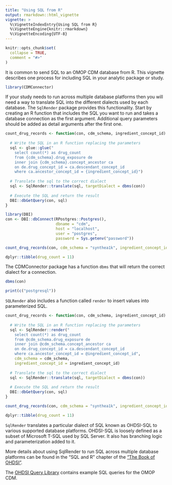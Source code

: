 ```yaml
---
title: "Using SQL from R"
output: rmarkdown::html_vignette
vignette: >
  %\VignetteIndexEntry{Using SQL from R}
  %\VignetteEngine{knitr::rmarkdown}
  %\VignetteEncoding{UTF-8}
---
```


```r
knitr::opts_chunk$set(
  collapse = TRUE,
  comment = "#>"
)
```


It is common to send SQL to an OMOP CDM database from R. This vignette describes one process for including SQL in your analytic package or study.

```r
library(CDMConnector)
```


If your study needs to run across multiple database platforms then you will need a way to translate SQL into the different dialects used by each database. The `SqlRender` package provides this functionality. Start by creating an R function that includes the SQL you want to run and takes a database connection as the first argument. Additional query parameters should be added as detail arguments after the first one.

```r
count_drug_records <- function(con, cdm_schema, ingredient_concept_id) {
  
  # Write the SQL in an R function replacing the parameters
  sql <- glue::glue("
    select count(*) as drug_count 
    from {cdm_schema}.drug_exposure de
    inner join {cdm_schema}.concept_ancestor ca
    on de.drug_concept_id = ca.descendant_concept_id
    where ca.ancestor_concept_id = {ingredient_concept_id}")
  
  # Translate the sql to the correct dialect
  sql <- SqlRender::translate(sql, targetDialect = dbms(con))
  
  # Execute the SQL and return the result
  DBI::dbGetQuery(con, sql)
}
```



```r
library(DBI)
con <- DBI::dbConnect(RPostgres::Postgres(),
                      dbname = "cdm",
                      host = "localhost",
                      user = "postgres",
                      password = Sys.getenv("password"))

count_drug_records(con, cdm_schema = "synthea1k", ingredient_concept_id = 923672)
```

```r
dplyr::tibble(drug_count = 11)
```

The CDMConnector package has a function `dbms` that will return the correct dialect for a connection.

```r
dbms(con)
```

```r
print(c("postgresql"))
```

`SQLRender` also includes a function called `render` to insert values into parameterized SQL.

```r
count_drug_records <- function(con, cdm_schema, ingredient_concept_id) {
  
  # Write the SQL in an R function replacing the parameters
  sql <- SqlRender::render("
    select count(*) as drug_count 
    from @cdm_schema.drug_exposure de
    inner join @cdm_schema.concept_ancestor ca
    on de.drug_concept_id = ca.descendant_concept_id
    where ca.ancestor_concept_id = @ingredient_concept_id",
    cdm_schema = cdm_schema, 
    ingredient_concept_id = ingredient_concept_id)
  
  # Translate the sql to the correct dialect
  sql <- SqlRender::translate(sql, targetDialect = dbms(con))
  
  # Execute the SQL and return the result
  DBI::dbGetQuery(con, sql)
}

count_drug_records(con, cdm_schema = "synthea1k", ingredient_concept_id = 923672)
```

```r
dplyr::tibble(drug_count = 11)
```


`SqlRender` translates a particular dialect of SQL known as OHDSI-SQL to various supported database platforms. OHDSI-SQL is loosely defined as a subset of Microsoft T-SQL used by SQL Server. It also has branching logic and parameterization added to it. 

More details about using SqlRender to run SQL across multiple database platforms can be found in the "SQL and R" chapter of the ["The Book of OHDSI"](https://ohdsi.github.io/TheBookOfOhdsi/SqlAndR.html).

The [OHDSI Query Library](https://data.ohdsi.org/QueryLibrary/) contains example SQL queries for the OMOP CDM.

<div style="margin-bottom:3cm;"></div>
